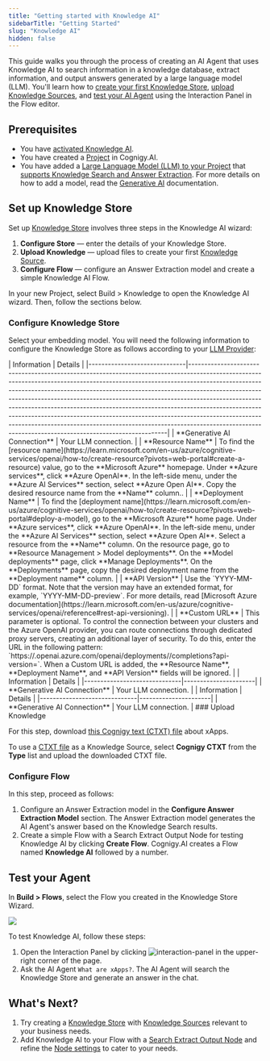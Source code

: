 ```yaml
---
title: "Getting started with Knowledge AI"
sidebarTitle: "Getting Started"
slug: "Knowledge AI"
hidden: false
---
```


This guide walks you through the process of creating an AI Agent that uses Knowledge AI to search information in a knowledge database, extract information, and output answers generated by a large language model (LLM). You'll learn how to [create your first Knowledge Store](#configure-knowledge-store), [upload Knowledge Sources](#upload-knowledge), and [test your AI Agent](#test-your-agent) using the Interaction Panel in the Flow editor.

## Prerequisites

- You have [activated Knowledge AI](/ai/agents/develop/knowledge-ai/activate).
- You have created a [Project](/ai/agents/develop/projects-and-flows/projects) in Cognigy.AI.
- You have added a [Large Language Model (LLM) to your Project](/ai/agents/develop/gen-ai-and-llms/providers/all-providers) that [supports Knowledge Search and Answer Extraction](/ai/agents/develop/gen-ai-and-llms/model-support-by-feature). For more details on how to add a model, read the [Generative AI](/ai/agents/develop/gen-ai-and-llms/generative-ai) documentation.

## Set up Knowledge Store

Set up [Knowledge Store](/ai/agents/develop/knowledge-ai/knowledge-store) involves three steps in the Knowledge AI wizard:

1. **Configure Store** — enter the details of your Knowledge Store.
2. **Upload Knowledge** — upload files to create your first [Knowledge Source](/ai/agents/develop/knowledge-ai/knowledge-source/overview).
3. **Configure Flow** — configure an Answer Extraction model and create a simple Knowledge AI Flow.

In your new Project, select Build > Knowledge to open the Knowledge AI wizard. Then, follow the sections below.

### Configure Knowledge Store

Select your embedding model. You will need the following information to configure the Knowledge Store as follows according to your [LLM Provider](/ai/agents/develop/gen-ai-and-llms/providers/all-providers):

<Tabs>
  <Tab title="Microsoft Azure OpenAI">
        | Information                  | Details                                                                                                                                                                                                                                                                                                                                                                                                                                                                                                                                                                                                                                 |
        |------------------------------|-----------------------------------------------------------------------------------------------------------------------------------------------------------------------------------------------------------------------------------------------------------------------------------------------------------------------------------------------------------------------------------------------------------------------------------------------------------------------------------------------------------------------------------------------------------------------------------------------------------------------------------------|
        | **Generative AI Connection** | Your LLM connection.                                                                                                                                                                                                                                                                                                                                                                                                                                                                                                                                                                                                                    |
        | **Resource Name**            | To find the [resource name](https://learn.microsoft.com/en-us/azure/cognitive-services/openai/how-to/create-resource?pivots=web-portal#create-a-resource) value, go to the **Microsoft Azure** homepage. Under **Azure services**, click **Azure OpenAI**. In the left-side menu, under the **Azure AI Services** section, select **Azure Open AI**. Copy the desired resource name from the **Name** column..                                                                                                                                                                                                                          |
        | **Deployment Name**          | To find the [deployment name](https://learn.microsoft.com/en-us/azure/cognitive-services/openai/how-to/create-resource?pivots=web-portal#deploy-a-model), go to the **Microsoft Azure** home page. Under **Azure services**, click **Azure OpenAI**. In the left-side menu, under the **Azure AI Services** section, select **Azure Open AI**. Select a resource from the **Name** column. On the resource page, go to **Resource Management > Model deployments**. On the **Model deployments** page, click **Manage Deployments**. On the **Deployments** page, copy the desired deployment name from the **Deployment name** column. |
        | **API Version**              | Use the `YYYY-MM-DD` format. Note that the version may have an extended format, for example, `YYYY-MM-DD-preview`. For more details, read [Microsoft Azure documentation](https://learn.microsoft.com/en-us/azure/cognitive-services/openai/reference#rest-api-versioning).                                                                                                                                                                                                                                                                                                                                                             |
        | **Custom URL**               | This parameter is optional. To control the connection between your clusters and the Azure OpenAI provider, you can route connections through dedicated proxy servers, creating an additional layer of security. To do this, enter the URL in the following pattern: `https://<resource-name>.openai.azure.com/openai/deployments/<deployment-name>/completions?api-version=<api-verson>`. When a Custom URL is added, the **Resource Name**, **Deployment Name**, and **API Version** fields will be ignored.                                                                                                                           |
  </Tab>
  <Tab title="OpenAI">
        | Information                  | Details              |
        |------------------------------|----------------------|
        | **Generative AI Connection** | Your LLM connection. |
  </Tab>
  <Tab title="Aleph Alpha">
        | Information                  | Details              |
        |------------------------------|----------------------|
        | **Generative AI Connection** | Your LLM connection. |
  </Tab>
</Tabs>
### Upload Knowledge

For this step, download [this Cognigy text (CTXT) file](https://docs.cognigy.com/_assets/ai/empower/knowledge-ai/cognigy-sample.ctxt) about xApps.

To use a [CTXT file](/ai/agents/develop/knowledge-ai/knowledge-source/text-formats/ctxt) as a Knowledge Source, select **Cognigy CTXT** from the **Type** list and upload the downloaded CTXT file.

### Configure Flow

In this step, proceed as follows:

1. Configure an Answer Extraction model in the **Configure Answer Extraction Model** section. The Answer Extraction model generates the AI Agent's answer based on the Knowledge Search results.
2. Create a simple Flow with a Search Extract Output Node for testing Knowledge AI by clicking **Create Flow**. Cognigy.AI creates a Flow named **Knowledge AI** followed by a number.

## Test your Agent

In **Build > Flows**, select the Flow you created in the Knowledge Store Wizard.

<Frame>
    <img class="image-center" src="/_assets/ai/empower/knowledge-ai/knowledge-ai-test.png" style={{ width: 'auto' }}/>
</Frame>

To test Knowledge AI, follow these steps:

1. Open the Interaction Panel by clicking ![interaction-panel](/_assets/icons/blue/interaction-panel.svg) in the upper-right corner of the page.
2. Ask the AI Agent `What are xApps?`. The AI Agent will search the Knowledge Store and generate an answer in the chat.

## What's Next?

1. Try creating a [Knowledge Store](/ai/agents/develop/knowledge-ai/knowledge-store) with [Knowledge Sources](/ai/agents/develop/knowledge-ai/knowledge-source/overview) relevant to your business needs.
2. Add Knowledge AI to your Flow with a [Search Extract Output Node](/ai/agents/develop/knowledge-ai/knowledge-search-and-extraction/search-extract-output) and refine the [Node settings](/ai/agents/develop/node-reference/other-nodes/search-extract-output) to cater to your needs.
